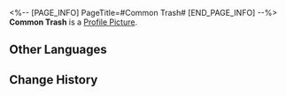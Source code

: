 <%-- [PAGE_INFO]
PageTitle=#Common Trash#
[END_PAGE_INFO] --%>
{{Item Infobox
|id          = 140389
|image       = Item Common Trash.png
|type        = Mission Item
|invCategory = Missions
|rarity      = 3
|effect      = 
|description = A trash bag filled with celestial jade tiles. Celestial jade tiles possess differing levels of rarity, and the sorting can be seen from the colors of the trash bags.
}}
{{Description|''"Enjoy responsibly, spend wisely."''}}
'''Common Trash''' is a [[Profile Picture]].

==Other Languages==
{{Other Languages
|en   = Common Trash
|zhs  = 稀松平常的垃圾
|zht  = 稀鬆平常的垃圾
|ja   = どこにもあるようなゴミ
|ko   = 흔해 빠진 쓰레기
|es   = Basura común
|fr   = Poubelle commune
|ru   = Банальный мусор
|th   = ขยะธรรมดา
|vi   = Rác Sơ Sài Qua Loa
|de   = Herkömmlicher Müll
|id   = Sampah Umum
|pt   = Lixo Comum
}}

==Change History==
{{Change History|1.5}}